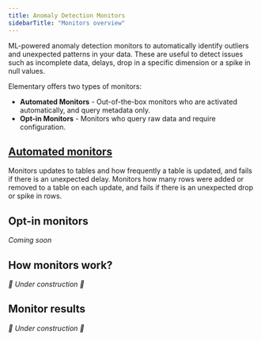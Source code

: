 ```yaml
---
title: Anomaly Detection Monitors
sidebarTitle: "Monitors overview"
---
```


<Snippet file="cloud/cloud-feature-tag.mdx" />

ML-powered anomaly detection monitors to automatically identify outliers and unexpected patterns in your data.
These are useful to detect issues such as incomplete data, delays, drop in a specific dimension or a spike in null values.

Elementary offers two types of monitors: 

- **Automated Monitors** - Out-of-the-box monitors who are activated automatically, and query metadata only. 
- **Opt-in Monitors** - Monitors who query raw data and require configuration.

## [Automated monitors](/cloud/features/anomaly-detection/automated-monitors)

<Snippet file="cloud/features/anomaly-detection/automated-monitors-intro.mdx" />

<CardGroup cols={2}>
<Card title="Automated Freshness" href="/cloud/features/anomaly-detection/automated-monitors#freshness-monitor">
  Monitors updates to tables and how frequently a table is updated, 
  and fails if there is an unexpected delay. 
</Card>
<Card title="Automated Volume" href="/cloud/features/anomaly-detection/automated-monitors#volume-monitor">
  Monitors how many rows were added or removed to a table on each update,
  and fails if there is an unexpected drop or spike in rows. 
</Card>
</CardGroup>

## Opt-in monitors

_Coming soon_

## How monitors work?

_🚧 Under construction 🚧_

## Monitor results

_🚧 Under construction 🚧_